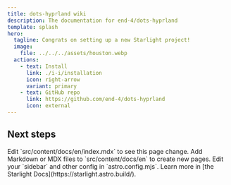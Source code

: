 ```yaml
---
title: dots-hyprland wiki
description: The documentation for end-4/dots-hyprland
template: splash
hero:
  tagline: Congrats on setting up a new Starlight project!
  image:
    file: ../../../assets/houston.webp
  actions:
    - text: Install
      link: ./i-i/installation
      icon: right-arrow
      variant: primary
    - text: GitHub repo
      link: https://github.com/end-4/dots-hyprland
      icon: external
---
```



## Next steps

<CardGrid stagger>
	<Card title="Update content" icon="pencil">
		Edit `src/content/docs/en/index.mdx` to see this page change.
	</Card>
	<Card title="Add new content" icon="add-document">
		Add Markdown or MDX files to `src/content/docs/en` to create new pages.
	</Card>
	<Card title="Configure your site" icon="setting">
		Edit your `sidebar` and other config in `astro.config.mjs`.
	</Card>
	<Card title="Read the docs" icon="open-book">
		Learn more in [the Starlight Docs](https://starlight.astro.build/).
	</Card>
</CardGrid>
